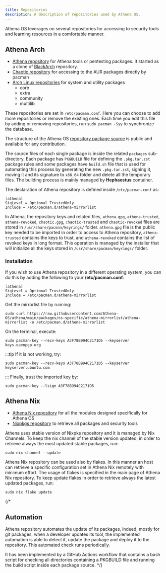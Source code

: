 ```yaml
---
title: Repositories
description: A description of repositories used by Athena OS.
---
```


Athena OS leverages on several repositories for accessing to security tools and learning resources in a comfortable manner.

## Athena Arch
* [Athena repository](https://github.com/Athena-OS/athena) for Athena tools or pentesting packages. It started as a clone of [BlackArch](https://github.com/BlackArch/blackarch) repository.
* [Chaotic repository](https://aur.chaotic.cx/) for accessing to the AUR packages directly by pacman
* [Arch Linux repositories](https://archlinux.org/packages/) for system and utility packages
  * core
  * extra
  * community
  * multilib

These repositories are set in `/etc/pacman.conf`. Here you can choose to add more repositories or remove the existing ones. Each time you edit this file by adding or removing repositories, run `sudo pacman -Syy` to synchronize the database.

The structure of the Athena OS [repository package source](https://github.com/Athena-OS/athena/packages) is public and available for any contribution.

The source files of each single package is inside the related `packages` sub-directory. Each package has `PKGBUILD` file for defining the `.pkg.tar.zst` package rules and some packages have `build.sh` file that is used for automating this process by generating the new `.pkg.tar.zst`, signing it, moving it and its signature to `x86_64` folder and delete all the temporary files.
The building process is mainly managed by **Hephaestus** container.

The declaration of Athena repository is defined inside `/etc/pacman.conf` as:
```
[athena]
SigLevel = Optional TrustedOnly
Include = /etc/pacman.d/athena-mirrorlist
```
In Athena, the repository keys and related files, `athena.gpg`, `athena-trusted`, `athena-revoked`, `chaotic.gpg`, `chaotic-trusted` and `chaotic-revoked` files are stored in `/usr/share/pacman/keyrings/` folder. `athena.gpg` file is the public key needed to be imported in order to access to Athena repository, `athena-trusted` contains the keys to trust, and `athena-revoked` contains the list of revoked keys in long format.
This operation is managed by the installer that will initialize all the keys stored in `/usr/share/pacman/keyrings/` folder.

### Installation

If you wish to use Athena repository in a different operating system, you can do this by adding the following to your **/etc/pacman.conf**:
```
[athena]
SigLevel = Optional TrustedOnly
Include = /etc/pacman.d/athena-mirrorlist
```
Get the mirrorlist file by running:
```
sudo curl https://raw.githubusercontent.com/Athena-OS/athena/main/packages/os-specific/athena-mirrorlist/athena-mirrorlist -o /etc/pacman.d/athena-mirrorlist
```
On the terminal, execute:
```
sudo pacman-key --recv-keys A3F78B994C2171D5 --keyserver keys.openpgp.org
```
:::tip
If it is not working, try:
```
sudo pacman-key --recv-keys A3F78B994C2171D5 --keyserver keyserver.ubuntu.com
```
:::
Finally, trust the imported key by:
```
sudo pacman-key --lsign A3F78B994C2171D5
```

## Athena Nix

* [Athena Nix repository](https://github.com/Athena-OS/athena-nix) for all the modules designed specifically for Athena OS
* [Nixpkgs repository](https://github.com/NixOS/nixpkgs/) to retrieve all packages and security tools

Athena uses stable version of Nixpks repository and it is managed by Nix Channels. To keep the nix channel of the stable version updated, in order to retrieve always the most updated stable packages, run:
```shell
sudo nix-channel --update
```

Athena Nix repository can be used also by flakes. In this manner an host can retrieve a specific configuration set in Athena Nix remotely with minimum effort. The usage of flakes is specified in the main page of Athena Nix repository. To keep update flakes in order to retrieve always the latest updated packages, run:
```shell
sudo nix flake update
```

{/*
## Automation

Athena repository automates the update of its packages, indeed, mostly for git packages, when a developer updates its tool, the implemented automation is able to detect it, update the package and deploy it to the repository. This automated check runs periodically.

It has been implemented by a GitHub Actions workflow that contains a bash script for checking all directories containing a PKGBUILD file and running the build script inside each package source.
*/}

<ImageComponent />
